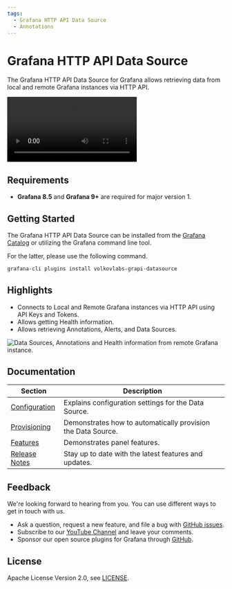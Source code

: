 ```yaml
---
tags:
  - Grafana HTTP API Data Source
  - Annotations
---
```



# Grafana HTTP API Data Source

The Grafana HTTP API Data Source for Grafana allows retrieving data from local and remote Grafana instances via HTTP API.

<Video
  src="https://www.youtube.com/embed/0zibOEGqTJ8"
  title="Easy access to Grafana backend using Grafana HTTP API data source."
/>

## Requirements

- **Grafana 8.5** and **Grafana 9+** are required for major version 1.

## Getting Started

The Grafana HTTP API Data Source can be installed from the [Grafana Catalog](https://grafana.com/grafana/plugins/volkovlabs-grapi-datasource/) or utilizing the Grafana command line tool.

For the latter, please use the following command.

```bash
grafana-cli plugins install volkovlabs-grapi-datasource
```

## Highlights

- Connects to Local and Remote Grafana instances via HTTP API using API Keys and Tokens.
- Allows getting Health information.
- Allows retrieving Annotations, Alerts, and Data Sources.

<Image
  title="Data Sources, Annotations and Health information from remote Grafana instance."
  src="/img/plugins/volkovlabs-grapi-datasource/dashboard.png"
/>

## Documentation

| Section                        | Description                                                  |
| ------------------------------ | ------------------------------------------------------------ |
| [Configuration](configuration) | Explains configuration settings for the Data Source.         |
| [Provisioning](provisioning)   | Demonstrates how to automatically provision the Data Source. |
| [Features](features)           | Demonstrates panel features.                                 |
| [Release Notes](release)       | Stay up to date with the latest features and updates.        |

## Feedback

We're looking forward to hearing from you. You can use different ways to get in touch with us.

- Ask a question, request a new feature, and file a bug with [GitHub issues](https://github.com/volkovlabs/volkovlabs-grapi-datasource/issues).
- Subscribe to our [YouTube Channel](https://www.youtube.com/@volkovlabs) and leave your comments.
- Sponsor our open source plugins for Grafana through [GitHub](https://github.com/sponsors/VolkovLabs).

## License

Apache License Version 2.0, see [LICENSE](https://github.com/volkovlabs/volkovlabs-grapi-datasource/blob/main/LICENSE).
